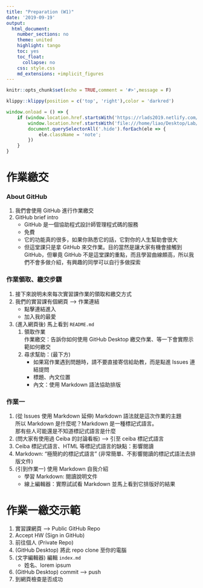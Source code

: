 ```yaml
---
title: "Preparation (W1)"
date: '2019-09-19'
output:
  html_document:
    number_sections: no
    theme: united
    highlight: tango
    toc: yes
    toc_float:
      collapse: no
    css: style.css
    md_extensions: +implicit_figures
---
```


```r
knitr::opts_chunk$set(echo = TRUE,comment = '#>',message = F)
```

```r
klippy::klippy(position = c('top', 'right'),color = 'darkred')
```

```js
window.onload = () => {
    if (window.location.href.startsWith('https://rlads2019.netlify.com/lab/') ||
        window.location.href.startsWith('file:///home/liao/Desktop/Lab/')) {
        document.querySelectorAll('.hide').forEach(ele => {
            ele.className = 'note';
        })
    }
}
```



# 作業繳交

### About GitHub

<!-- About GitHub: s9 -->
<div class="hide" data-tag="About GitHub">
1. 我們會使用 GitHub 進行作業繳交  
2. GitHub brief intro  
    - GitHub 是一個協助程式設計師管理程式碼的服務  
    - 免費  
    - 它的功能真的很多，如果你熟悉它的話，它對你的人生幫助會很大  
    - 但這堂課只是拿 GitHub 來交作業。目的當然是讓大家有機會接觸到 GitHub，但畢竟 GitHub 不是這堂課的重點，而且學習曲線頗高，所以我們不會多做介紹，有興趣的同學可以自行多做探索
</div>


### 作業領取、繳交步驟

<!-- 作業領取、繳交步驟: s10 -->
<div class="hide" data-tag="作業領取、繳交步驟">
1. 接下來說明未來每次實習課作業的領取和繳交方式
2. 我們的實習課有個網頁 --> 作業連結
    - 點擊連結進入
    - 加入我的最愛
3. (進入網頁後) 馬上看到 `README.md`
    1. 領取作業  
    作業繳交：告訴你如何使用 GitHub Desktop 繳交作業、等一下會實際示範如何繳交
    1. 尋求幫助：(最下方)
        - 如果寫作業遇到問題時，請不要直接寄信給助教，而是點進 Issues 連結提問
        - 標題、內文位置
        - 內文：使用 Markdown 語法協助排版
</div>


### 作業一

<!-- Intro to Markdown -->
<div class="hide" data-tag="作業一">
1. (從 Issues 使用 Markdown 延伸) Markdown 語法就是這次作業的主題  
所以 Markdown 是什麼呢？Markdown 是一種標記式語言。  
那有些人可能還是不知道標記式語言是什麼
1. (問大家有使用過 Ceiba 的討論看板) --> 引至 ceiba 標記式語言
1. Ceiba 標記式語言、HTML 等標記式語言的缺點：影響閱讀
1. Markdown: "極簡約的標記式語言" (非常簡單、不影響閱讀的標記式語法去排版文件)
1. (引到作業一) 使用 Markdown 自我介紹
    - 學習 Markdown: 閱讀說明文件
    - 線上編輯器：實際試試看 Markdown 並馬上看到它排版好的結果
</div>


# 作業一繳交示範

<!-- 作業一繳交示範 -->
<div class="hide" data-tag="作業一繳交示範">
1. 實習課網頁 --> Public GitHub Repo
1. Accept HW (Sign in GitHub)
1. 前往個人 (Private Repo)
1. (GitHub Desktop) 將此 repo clone 至你的電腦
1. (文字編輯器) 編輯 `index.md`
    - 姓名、lorem ipsum
1. (GitHub Desktop) commit --> push
1. 到網頁檢查是否成功
</div>